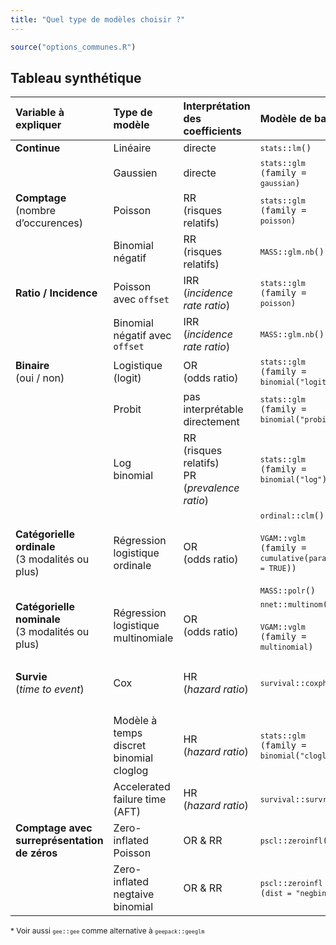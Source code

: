 ```yaml
---
title: "Quel type de modèles choisir ?"
---
```


```r
source("options_communes.R")
```


## Tableau synthétique


<div style="font-size:.85em;" class="code_no_background table_compact">

| Variable à expliquer | Type de modèle | Interprétation des coefficients | Modèle de base | Échantillonnage complexe | Modèle mixte | GEE* |
|:------|:------|:------|:------|:------|:------|:------|
| **Continue** | Linéaire | directe | <code>`stats`{.pkg}::`lm`{data-pkg="stats"}()</code> | &nbsp; | <code>`lme4`{.pkg}::`lmer`{data-pkg="lme4"}()</code> | &nbsp; |
| &nbsp; | Gaussien | directe | <code>`stats`{.pkg}::`glm`{data-pkg="stats"} (family = `gaussian`{data-pkg="stats"})</code> | <code>`survey`{.pkg}::`svyglm`{data-pkg="survey"}<br />(family = `gaussian`{data-pkg="stats"})</code> | <code>`lme4`{.pkg}::`glmer`{data-pkg="lme4"} (family = `gaussian`{data-pkg="stats"})</code> | <code>`geepack`{.pkg}::`geeglm`{data-pkg="geepack"} (family = `gaussian`{data-pkg="stats"})</code> |
| **Comptage**<br />(nombre d'occurences) | Poisson | RR<br />(risques relatifs) | <code>`stats`{.pkg}::`glm`{data-pkg="stats"} (family = `poisson`{data-pkg="stats"})</code> | <code>`survey`{.pkg}::`svyglm`{data-pkg="survey"}<br />(family = `quasipoisson`{data-pkg="stats"})</code> | <code>`lme4`{.pkg}::`glmer`{data-pkg="lme4"} (family = `poisson`{data-pkg="stats"})</code> | <code>`geepack`{.pkg}::`geeglm`{data-pkg="geepack"} (family = `poisson`{data-pkg="stats"})</code> |
| &nbsp; | Binomial négatif | RR<br />(risques relatifs) | <code>`MASS`{.pkg}::`glm.nb`{data-pkg="MASS"}()</code> | <code>`sjstats`{.pkg}::`svyglm.nb`{data-pkg="sjstats"}()</code><br /><br /><code>`svrepmisc`{.pkg}::`svynb`{data-pkg="svrepmisc"}()</code> | <code>`lme4`{.pkg}::`glmer.nb`{data-pkg="lme4"}()</code> | &nbsp; |
| **Ratio / Incidence** | Poisson avec `offset`{data-pkg="stats"} | IRR<br />(*incidence rate ratio*) | <code>`stats`{.pkg}::`glm`{data-pkg="stats"} (family = `poisson`{data-pkg="stats"})</code> | <code>`survey`{.pkg}::`svyglm`{data-pkg="survey"}<br />(family = `quasipoisson`{data-pkg="stats"})</code> | <code>`lme4`{.pkg}::`glmer`{data-pkg="lme4"} (family = `poisson`{data-pkg="stats"})</code> | <code>`geepack`{.pkg}::`geeglm`{data-pkg="geepack"} (family = `poisson`{data-pkg="stats"})</code> |
| &nbsp; | Binomial négatif avec `offset`{data-pkg="stats"} | IRR<br />(*incidence rate ratio*) | <code>`MASS`{.pkg}::`glm.nb`{data-pkg="MASS"}()</code> | <code>`sjstats`{.pkg}::`svyglm.nb`{data-pkg="sjstats"}()</code><br /><br /><code>`svrepmisc`{.pkg}::`svynb`{data-pkg="svrepmisc"}()</code> | <code>`lme4`{.pkg}::`glmer.nb`{data-pkg="lme4"}()</code> | &nbsp; |
| **Binaire**<br />(oui / non) | Logistique (logit) | OR<br />(odds ratio) | <code>`stats`{.pkg}::`glm`{data-pkg="stats"} (family = `binomial`{data-pkg="stats"}(`"logit"`))</code> | <code>`survey`{.pkg}::`svyglm`{data-pkg="survey"}<br />(family = `quasibinomial`{data-pkg="stats"}(`"logit"`))</code> | <code>`lme4`{.pkg}::`glmer`{data-pkg="lme4"} (family = `binomial`{data-pkg="stats"}(`"logit"`))</code> | <code>`geepack`{.pkg}::`geeglm`{data-pkg="geepack"} (family = `binomial`{data-pkg="stats"}(`"logit"`))</code> |
| &nbsp; | Probit | pas interprétable directement | <code>`stats`{.pkg}::`glm`{data-pkg="stats"} (family = `binomial`{data-pkg="stats"}(`"probit"`))</code> | <code>`survey`{.pkg}::`svyglm`{data-pkg="survey"}<br />(family = `quasibinomial`{data-pkg="stats"}(`"probit"`))</code> | <code>`lme4`{.pkg}::`glmer`{data-pkg="lme4"} (family = `binomial`{data-pkg="stats"}(`"probit"`))</code> | <code>`geepack`{.pkg}::`geeglm`{data-pkg="geepack"} (family = `binomial`{data-pkg="stats"}(`"probit"`))</code> |
| &nbsp; | Log binomial | RR<br />(risques relatifs)<br />PR<br />(*prevalence ratio*) | <code>`stats`{.pkg}::`glm`{data-pkg="stats"} (family = `binomial`{data-pkg="stats"}(`"log"`))</code> | <code>`survey`{.pkg}::`svyglm`{data-pkg="survey"}<br />(family = `quasibinomial`{data-pkg="stats"}(`"log"`))</code> | <code>`lme4`{.pkg}::`glmer`{data-pkg="lme4"} (family = `binomial`{data-pkg="stats"}(`"log"`))</code> | <code>`geepack`{.pkg}::`geeglm`{data-pkg="geepack"} (family = `binomial`{data-pkg="stats"}(`"log"`))</code> |
| **Catégorielle ordinale**<br />(3 modalités ou plus) | Régression logistique ordinale | OR<br />(odds ratio) | <code>`ordinal`{.pkg}::`clm`{data-pkg="ordinal"}()</code><br/><br/><code>`VGAM`{.pkg}::`vglm`{data-pkg="VGAM"} (family = `cumulative`{data-pkg="VGAM"}(`parallel = TRUE`))</code><br/><br/><code>`MASS`{.pkg}::`polr`{data-pkg="MASS"}()</code> | <code>`svrepmisc`{.pkg}::`svyclm`{data-pkg="svrepmisc"}()</code><br/><br/><code>`svyVGAM`{.pkg}::`svy_vglm`{data-pkg="svyVGAM"} (family = `cumulative`{data-pkg="VGAM"}(`parallel = TRUE`))</code><br/><br/><code>`survey`{.pkg}::`svyolr`{data-pkg="survey"}()</code> | <code>`ordinal`{.pkg}::`clmm`{data-pkg="ordinal"}()</code> | <code>`geepack`{.pkg}::`ordgee`{data-pkg="geepack"}()</code><br/><br/><code>`multgee`{.pkg}::`ordLORgee`{data-pkg="multgee"}()</code> |
| **Catégorielle nominale**<br />(3 modalités ou plus) | Régression logistique multinomiale | OR<br />(odds ratio) | <code>`nnet`{.pkg}::`multinom`{data-pkg="nnet"}()</code><br/><br/><code>`VGAM`{.pkg}::`vglm`{data-pkg="VGAM"} (family = `multinomial`{data-pkg="VGAM"})</code> | <code>`svrepmisc`{.pkg}::`svymultinom`{data-pkg="svrepmisc"}()</code><br/><br/><code>`svyVGAM`{.pkg}::`svy_vglm`{data-pkg="svyVGAM"} (family = `multinomial`{data-pkg="VGAM"})</code> | &nbsp; | <code>`multgee`{.pkg}::`nomLORgee`{data-pkg="multgee"}()</code> |
| **Survie**<br />(*time to event*) | Cox | HR<br />(*hazard ratio*) | <code>`survival`{.pkg}::`coxph`{data-pkg="survival"}()</code> | <code>`survey`{.pkg}::`svycoxph`{data-pkg="survey"}()</code> | <code>`survival`{.pkg}::`coxph`{data-pkg="survival"}()</code> avec un terme `frailty`{data-pkg="survival"}<br/><br/><code>`coxme`{.pkg}::`coxme`{data-pkg="coxme"}()</code> | <code>`survival`{.pkg}::`coxph`{data-pkg="survival"}()</code> avec l'option `cluster` |
| &nbsp; | Modèle à temps discret binomial cloglog | HR<br />(*hazard ratio*) | <code>`stats`{.pkg}::`glm`{data-pkg="stats"} (family = `binomial`{data-pkg="stats"}(`"cloglog"`))</code> | <code>`survey`{.pkg}::`svyglm`{data-pkg="survey"}<br />(family = `quasibinomial`{data-pkg="stats"}(`"cloglog"`))</code> | <code>`lme4`{.pkg}::`glmer`{data-pkg="lme4"} (family = `binomial`{data-pkg="stats"}(`"cloglog"`))</code> | <code>`geepack`{.pkg}::`geeglm`{data-pkg="geepack"} (family = `binomial`{data-pkg="stats"}(`"cloglog"`))</code> |
| &nbsp; | Accelerated failure time (AFT) | HR<br />(*hazard ratio*) | <code>`survival`{.pkg}::`survreg`{data-pkg="survival"}()</code> | <code>`survey`{.pkg}::`svysurvreg`{data-pkg="survey"}()</code> | <code>`survival`{.pkg}::`survreg`{data-pkg="survival"}()</code> avec un terme `frailty`{data-pkg="survival"} | <code>`survival`{.pkg}::`survreg`{data-pkg="survival"}()</code> avec l'option `cluster` |
| **Comptage avec surreprésentation de zéros** | Zero-inflated Poisson | OR & RR | <code>`pscl`{.pkg}::`zeroinfl`{data-pkg="pscl"}()</code> | <code>`sjstats`{.pkg}::`svyglm.zip`{data-pkg="sjstats"}()</code> | &nbsp; | &nbsp; |
| &nbsp; | Zero-inflated negtaive binomial | OR & RR | <code>`pscl`{.pkg}::`zeroinfl`{data-pkg="pscl"} (`dist = "negbin"`)</code> | <code>`sjstats`{.pkg}::`svyglm.zip`{data-pkg="sjstats"} (`dist = "negbin"`)</code> | &nbsp; | &nbsp; |

\* Voir aussi <code>`gee`{.pkg}::`gee`{data-pkg="gee"}</code> comme alternative à <code>`geepack`{.pkg}::`geeglm`{data-pkg="geepack"}</code>

</div>

